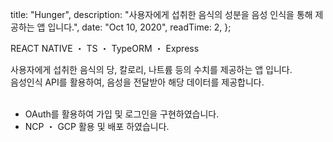 
  title: "Hunger",
  description:
    "사용자에게 섭취한 음식의 성분을 음성 인식을 통해 제공하는 앱 입니다.",
  date: "Oct 10, 2020",
  readTime: 2,
};


<p style={{ textAlign: "center", fontFamily: "Rajdhani" }}>
  REACT NATIVE ・ TS ・ TypeORM ・ Express
</p>

<div
  style={{
    marginTop: "2.625rem",
    textAlign: "center",
    display: "flex",
    justifyContent: "center",
  }}
>
  <a
    href="https://github.com/o-henry/PV_REST"
    target="_blank"
    style={{ fontFamily: "Rajdhani" }}
  >
    <Github style={{ fontSize: "20px" }} />
  </a>
  <div style={{ width: "15px" }} />
  <a
    href="https://apps.apple.com/kr/app/hunger/id1534889596"
    target="_blank"
    style={{ fontFamily: "Rajdhani" }}
  >
    <Apple style={{ fontSize: "20px" }} />
  </a>
  <div style={{ width: "15px" }} />
  <a
    href="https://play.google.com/store/apps/details?id=com.hunger.ohenry"
    target="_blank"
    style={{ fontFamily: "Rajdhani" }}
  >
    <Google style={{ fontSize: "20px" }} />
  </a>
</div>

<p
  style={{
    paddingTop: "2rem",
    fontFamily: "seoulNamsanL",
    fontSize: "1.125rem",
  }}
>
  사용자에게 섭취한 음식의 당, 칼로리, 나트륨 등의 수치를 제공하는 앱 입니다.
  <br />
  음성인식 API를 활용하여, 음성을 전달받아 해당 데이터를 제공합니다.
  <br />
  <br />
</p>

- OAuth를
  활용하여 가입 및 로그인을 구현하였습니다.
- NCP ・ GCP 활용 및 배포 하였습니다.
